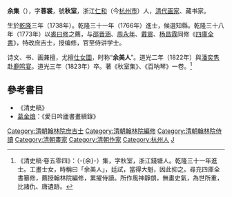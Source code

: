 '''余集'''（{{bd|1738年||1823年|catIdx=Y余}}），字'''蓉裳'''，號'''秋室'''，浙江[[仁和縣|仁和]]（今[[杭州市|杭州市]]）人，[[清代|清代]][[画家|画家]]、藏书家。

生於[[乾隆|乾隆]]三年（1738年）。乾隆三十一年（1766年）進士，候選知縣。乾隆三十八年（1773年）以[[裘曰修|裘曰修]]之薦，与[[邵晋涵|邵晋涵]]、[[周永年|周永年]]、[[戴震|戴震]]、[[杨昌霖|杨昌霖]]同修《[[四庫全書|四庫全書]]》，特改庶吉士，授编修，官至侍讲学士。

诗文、书、画兼擅，尤擅[[仕女圖|仕女圖]]，时称“'''余美人'''”。道光二年（1822年）與[[潘奕隽|潘奕隽]]赴[[鹿鸣宴|鹿鸣宴]]。道光三年（1823年）卒。著《秋室集》、《百呐琴》一卷。<ref>《清史稿·卷五零四》：（-{余}-）集，字秋室，浙江錢塘人。乾隆三十一年進士。工畫士女，時稱曰「余美人」，廷試，當得大魁，因此抑之。尋充四庫全書纂修，薦授翰林院編修，累擢侍讀。所作風神靜朗，無畫史氣，為世所重，比諸仇、唐遺跡。</ref>

== 參考書目 ==
{{reflist}}
*《清史稿》
*[[葛金烺|葛金烺]]：《愛日吟廬書畫續錄》

{{乾隆三十一年丙戌科殿試金榜}}
{{DEFAULTSORT:Yu余}}
[[Category:清朝翰林院庶吉士|Category:清朝翰林院庶吉士]]
[[Category:清朝翰林院編修|Category:清朝翰林院編修]]
[[Category:清朝翰林院侍讀|Category:清朝翰林院侍讀]]
[[Category:清朝畫家|Category:清朝畫家]]
[[Category:清朝作家|Category:清朝作家]]
[[Category:杭州人|Category:杭州人]]
[[Category:余姓|J]]